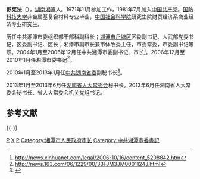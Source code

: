 '''彭宪法'''（{{bd|1954年|11月||catIdx=P彭}}），[[湖南|湖南]][[湘潭|湘潭]]人。1971年11月参加工作，1981年7月加入[[中国共产党|中国共产党]]。[[国防科技大学|国防科技大学]]非金属基复合材料专业毕业，[[中国社会科学院|中国社会科学院]]研究生院财贸经济系商业经济专业研究生。

历任中共湘潭市委组织部干部科副科长；[[湘潭市|湘潭市]][[岳塘区|岳塘区]]区委副书记、人武部党委书记，区委副书记、区长；湘潭市副市长兼市体改委主任，市委常委，市委副书记等职。2004年1月至2006年12月任中共湘潭市委副书记、市长<ref>http://news.xinhuanet.com/legal/2006-10/16/content_5208842.htm</ref>。2006年12月至2010年1月任湘潭市委书记<ref>http://news.163.com/06/1229/00/33FJM3JM0001124J.html{{Dead link|date=2020年1月 |bot=InternetArchiveBot |fix-attempted=yes }}</ref>。

2010年1月至2013年1月任[[中共湖南省委|中共湖南省委]]副秘书长<ref>{{Cite web |url=http://www.czt.gov.cn/Info.aspx?ModelId=1&Id=7219# |title=存档副本 |access-date=2012-02-06 |archive-url=https://web.archive.org/web/20120128110107/http://www.czt.gov.cn/Info.aspx?ModelId=1&Id=7219# |archive-date=2012-01-28 |dead-url=yes }}</ref>。

2013年1月至2013年6月任[[湖南省人大常委会|湖南省人大常委会]]秘书长。2013年6月任湖南省人大常委会秘书长、省人大常委会机关党组书记。

==参考文献==
<references />

{{-}}
{{start box}}
{{s-before|[[孙在田|孙在田]]}}
{{s-title|[[湖南省人民代表大会常务委员会|湖南省人大常委会]]秘书长|2013年1月-2018年1月}} 
{{s-after|[[胡伯俊|胡伯俊]]}}
{{s-ppo}}
{{s-before|[[陈润儿|陈润儿]]}}
{{s-title|[[中国共产党湘潭市委员会|中国共产党湘潭市委员会]]书记|2006年12月—2010年1月}}
{{s-after|[[陈三新|陈三新]]}}
{{s-before|？}}
{{s-title|[[中国共产党湘潭市岳塘区委员会|中国共产党湘潭市岳塘区委员会]]书记|1990年10月—1992年11月}}
{{s-after|？}}
{{s-gov}}
{{s-before|[[陈润儿|陈润儿]]}}
{{s-title|[[湘潭市人民政府|湘潭市人民政府]]市长|2004年1月—2006年12月}}
{{s-after|[[余爱国|余爱国]]}}
{{s-before|？}}
{{s-title|[[湘潭市|湘潭市]][[岳塘区人民政府|岳塘区人民政府]]区长|1992年11月—1995年3月}}
{{s-after|？}}
{{end box}}

{{中国政治人物小作品}}
[[Category:湘潭人|P]]
[[Category:彭姓|X]]
[[Category:中国人民解放军国防科技大学校友|P]]
[[Category:湘潭市人民政府市长|Category:湘潭市人民政府市长]]
[[Category:中共湘潭市委書記|Category:中共湘潭市委書記]]